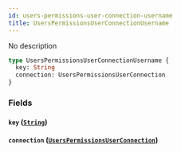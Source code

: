 ```yaml
---
id: users-permissions-user-connection-username
title: UsersPermissionsUserConnectionUsername
---
```


No description

```graphql
type UsersPermissionsUserConnectionUsername {
  key: String
  connection: UsersPermissionsUserConnection
}
```

### Fields

#### `key` ([`String`](/v1/scalars/string))

#### `connection` ([`UsersPermissionsUserConnection`](/v1/objects/users-permissions-user-connection))
